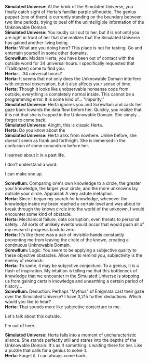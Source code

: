 :'''Simulated Universe:''' At the brink of the Simulated Universe, you finally catch sight of Herta's familiar purple silhouette. The genius puppet (one of them) is currently standing on the boundary between two time periods, trying to peel off the unintelligible information of the Unknowable Domain.
:'''Simulated Universe:''' You loudly call out to her, but it is not until you are right in front of her that she realizes that the Simulated Universe has gained another living being.
:'''Herta:''' What are you doing here? This place is not for testing. Go and entertain yourself in some other domains.
:'''Screwllum:''' Madam Herta, you have been out of contact with the outside world for 34 universal hours. I specifically requested that (Trailblazer) come to find you.
:'''Herta:''' ...34 universal hours?
:'''Herta:''' It seems that not only does the Unknowable Domain interfere with external observation, but it also affects your sense of time.
:'''Herta:''' Though it looks like unobservable nonsense code from outside, everything is completely normal inside. This cannot be a programming error. It is some kind of... "impurity."
:'''Simulated Universe:''' Herta ignores you and Screwllum and casts her gaze back towards the data flow before her. Quickly, you realize that it is not that she is trapped in the Unknowable Domain. She simply... forgot to come back.
:'''Simulated Universe:''' Alright, this is classic Herta.
:'''Herta:''' Do you know about the {{Color|keyword|nobold=1|Circle of Knowledge?}}
:'''Simulated Universe:''' Herta asks from nowhere. Unlike before, she doesn't seem as frank and forthright. She is immersed in the confusion of some conundrum before her.
:{{DIcon|Arrow}} I learned about it in a past life.
:{{DIcon|Arrow}} I don't understand a word.
:{{DIcon|Arrow}} I can make one up.
:'''Screwllum:''' Comparing one's own knowledge to a circle, the greater your knowledge, the larger your circle, and the more unknowns lay outside your circle. Appraisal: A very astute metaphor.
:'''Herta:''' Since I began my search for knowledge, whenever the knowledge inside my brain reached a certain level and was about to break through the known circle into the world of the unknown, I would encounter some kind of obstacle.
:'''Herta:''' Mechanical failure, data corruption, even threats to personal safety... All sorts of unlikely events would occur that would push all of my research progress back to zero.
:'''Herta:''' It's like there was a pair of invisible hands constantly preventing me from leaving the circle of the known, creating a continuous Unknowable Domain.
:'''Screwllum:''' Logic: You seem to be applying a subjective quality to these objective obstacles. Allow me to remind you, subjectivity is the enemy of research.
:'''Herta:''' To some, it may be subjective conjecture. To a genius, it is a flash of inspiration. My intuition is telling me that this bottleneck of knowledge that we encounter in the Simulated Universe is stopping us from gaining certain knowledge and unearthing a certain period of history...
:'''Screwllum:''' Deduction: Perhaps "Mythus" of Enigmata cast their gaze over the Simulated Universe? I have 3,215 further deductions. Which would you like to hear?
:'''Herta:''' That sounds more like subjective conjecture to me.
:{{DIcon|Arrow}} Let's talk about this outside.
:{{DIcon|Arrow}} I'm out of here.
:'''Simulated Universe:''' Herta falls into a moment of uncharacteristic silence. She stands perfectly still and stares into the depths of the Unknowable Domain. It's as if something is waiting there for her. Like a puzzle that calls for a genius to solve it.
:'''Herta:''' Forget it. I can always come back.